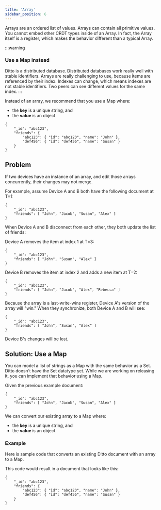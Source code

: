 ```yaml
---
title: 'Array'
sidebar_position: 6
---
```



Arrays are an ordered list of values. Arrays can contain all primitive
values. You cannot embed other CRDT types inside of an Array. In fact, the
Array itself is a register, which makes the behavior different than a typical Array.

:::warning
### Use a Map instead
Ditto is a distributed database. Distributed databases work really well with
stable identifiers. Arrays are really challenging to use, because items are referenced
by their index. Indexes can change, which means indexes are not stable
identifiers. Two peers can see different values for the same index.
:::


Instead of an array, we recommend that you use a Map where:

* the **key** is a unique string, and
* the **value** is an object 

```
{
    "_id": "abc123",
    "friends": {
        "abc123": { "id": "abc123", "name": "John" },
        "def456": { "id": "def456", "name": "Susan" }
    }
}
```

## Problem

If two devices have an instance of an array, and edit those arrays concurrently,
their changes may not merge.

For example, assume Device A and B both have the following document at T=1:

```jsonp
{
    "_id": "abc123",
    "friends": [ "John", "Jacob", "Susan", "Alex" ]
}
```

When Device A and B disconnect from each other, they both update the list of friends:


Device A removes the item at index 1 at T=3:

```
{
    "_id": "abc123",
    "friends": [ "John", "Susan", "Alex" ]
}
```

Device B removes the item at index 2 and adds a new item at T=2:

```jsonp
{
    "_id": "abc123",
    "friends": [ "John", "Jacob", "Alex", "Rebecca" ]
}
```

Because the array is a last-write-wins register, Device A's version of the array
will "win." When they synchronize, both Device A and B will see:

```jsonp
{
    "_id": "abc123",
    "friends": [ "John", "Susan", "Alex" ]
}
```

Device B's changes will be lost.

## Solution: Use a Map 

You can model a list of strings as a Map with the same behavior as a Set. Ditto
doesn't have the Set datatype yet. While we are working on releasing it, you can
implement that behavior using a Map.

Given the previous example document:

```jsonp
{
    "_id": "abc123",
    "friends": [ "John", "Jacob", "Susan", "Alex" ]
}
```

We can convert our existing array to a Map where:

* the **key** is a unique string, and
* the **value** is an object 

### Example

Here is sample code that converts an existing Ditto document with an array to a Map. 

<SnippetGroup name="array-to-map" />

This code would result in a document that looks like this:

```
{
    "_id": "abc123",
    "friends": {
        "abc123": { "id": "abc123", "name": "John" },
        "def456": { "id": "def456", "name": "Susan" }
    }
}
```
